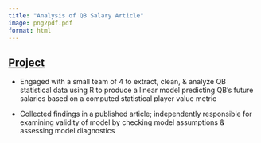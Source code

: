 ```yaml
---
title: "Analysis of QB Salary Article"
image: png2pdf.pdf
format: html
---
```


## <a href="https://www.bruinsportsanalytics.com/post/big-money">Project</a>

- Engaged with a small team of 4 to extract, clean, & analyze QB statistical data using R to produce a linear model predicting QB’s future salaries based on a computed statistical player value metric

- Collected findings in a published article; independently responsible for examining validity of model by checking model assumptions & assessing model diagnostics

